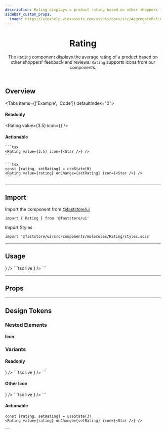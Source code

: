 ```yaml
---
description: Rating displays a product rating based on other shoppers' feedback.
sidebar_custom_props:
  image: https://vtexhelp.vtexassets.com/assets/docs/src/AggregateRating___a8300916874f5a11de7633b7cabc12e9.png
---
```



<header>

# Rating

The `Rating` component displays the average rating of a product based on other shoppers' feedback and reviews. `Rating` supports icons from our components.

</header>

## Overview

<Tabs items={['Example', 'Code']} defaultIndex="0">
  <Tab>
    <OverviewSection>
      <h4>Readonly</h4>
      <Rating value={3.5} icon={<Star />} />
    </OverviewSection>
    <OverviewSection>
      <h4>Actionable</h4>
      <RatingActionable value={0} />
    </OverviewSection>
  </Tab>
  <Tab>

    ```tsx
    <Rating value={3.5} icon={<Star />} />
    ```

    ```tsx
    const [rating, setRating] = useState(0)
    <Rating value={rating} onChange={setRating} icon={<Star />} />
    ```

  </Tab>
</Tabs>

---

## Import

Import the component from <a href="https://www.faststore.dev/reference/ui/get-started-faststore-ui">@faststore/ui</a>

```tsx
import { Rating } from '@faststore/ui'
```

Import Styles

```tsx
import '@faststore/ui/src/components/molecules/Rating/styles.scss'
```

---

## Usage

<OverviewSection>
  <Rating value={3.5} icon={<Star />} />
</OverviewSection>
```tsx live
<Rating value={3.5} icon={<Star />} />
```

---

## Props

<PropsSection name="Rating" />

---

## Design Tokens

<TokenTable>
  <TokenRow token="--fs-rating-gap" value="var(--fs-spacing-3)" />
  <TokenRow token="--fs-rating-color" value="var(--fs-color-text)" isColor />
</TokenTable>

### Nested Elements

#### Icon

<TokenTable>
  <TokenRow token="--fs-rating-icon-width" value="var(--fs-spacing-3)" />
  <TokenRow
    token="--fs-rating-icon-height"
    value="var(--fs-rating-icon-width)"
  />
</TokenTable>

### Variants

#### Readonly

<OverviewSection>
  <Rating value={3.5} icon={<Star />} />
</OverviewSection>
```tsx live
<Rating value={3.5} icon={<Star />} />
```

#### Other Icon

<OverviewSection>
  <Rating value={3.5} icon={<Heart />} />
</OverviewSection>
```tsx live
<Rating value={3.8} icon={<Heart />} />
```

#### Actionable

<OverviewSection>
  <RatingActionable value={3} />
</OverviewSection>

```tsx live
const [rating, setRating] = useState(3)
<Rating value={rating} onChange={setRating} icon={<Star />} />
```

<TokenTable>
  <TokenRow token="--fs-rating-actionable-gap" value="0" />
</TokenTable>
```
